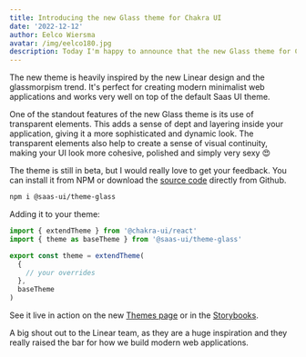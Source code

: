 ```yaml
---
title: Introducing the new Glass theme for Chakra UI
date: '2022-12-12'
author: Eelco Wiersma
avatar: /img/eelco180.jpg
description: Today I'm happy to announce that the new Glass theme for Chakra UI I've been working on is now available for download.
---
```


The new theme is heavily inspired by the new Linear design and the glassmorpism trend.
It's perfect for creating modern minimalist web applications and works very well on top of the default Saas UI theme.

One of the standout features of the new Glass theme is its use of transparent elements.
This adds a sense of dept and layering inside your application, giving it a more sophisticated and dynamic look.
The transparent elements also help to create a sense of visual continuity, making your UI look more cohesive, polished and simply very sexy 😍

The theme is still in beta, but I would really love to get your feedback.
You can install it from NPM or download the [source code](https://github.com/saas-js/saas-ui/tree/main/packages/saas-ui-theme-glass) directly from Github.

```bash
npm i @saas-ui/theme-glass
```

Adding it to your theme:

```ts
import { extendTheme } from '@chakra-ui/react'
import { theme as baseTheme } from '@saas-ui/theme-glass'

export const theme = extendTheme(
  {
    // your overrides
  },
  baseTheme
)
```

See it live in action on the new [Themes page](/themes) or in the [Storybooks](https://storybook.saas-ui.pro/?path=/story/@saas-ui/react_themes-glass--glass).

A big shout out to the Linear team, as they are a huge inspiration and they really raised the bar for how we build modern web applications.
